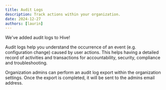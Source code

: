 ```yaml
---
title: Audit Logs
description: Track actions within your organization.
date: 2024-12-27
authors: [laurin]
---
```


We've added audit logs to Hive!

Audit logs help you understand the occurrence of an event (e.g. configuration change) caused by user actions.
This helps having a detailed record of activities and transactions for accountability, security, compliance and troubleshooting.

Organization admins can perform an audit log export within the organization settings.
Once the export is completed, it will be sent to the admins email address.
